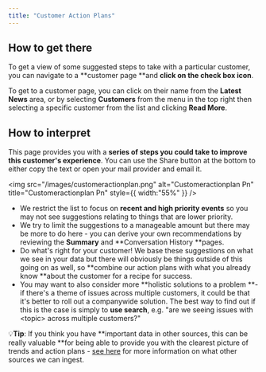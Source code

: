 ```yaml
---
title: "Customer Action Plans"
---
```


## **How to get there**

To get a view of some suggested steps to take with a particular customer, you can navigate to a **customer page **and **click on the check box icon**.

To get to a customer page, you can click on their name from the **Latest News** area, or by selecting **Customers** from the menu in the top right then selecting a specific customer from the list and clicking **Read More**.

## **How to interpret**

This page provides you with a **series of steps you could take to improve this customer's experience**. You can use the Share button at the bottom to either copy the text or open your mail provider and email it.

<img
  src="/images/customeractionplan.png"
  alt="Customeractionplan Pn"
  title="Customeractionplan Pn"
  style={{ width:"55%" }}
/>

- We restrict the list to focus on **recent and high priority events** so you may not see suggestions relating to things that are lower priority.
- We try to limit the suggestions to a manageable amount but there may be more to do here - you can derive your own recommendations by reviewing the **Summary** and **Conversation History **pages.
- Do what's right for your customer! We base these suggestions on what we see in your data but there will obviously be things outside of this going on as well, so **combine our action plans with what you already know **about the customer for a recipe for success.
- You may want to also consider more **holistic solutions to a problem **- if there's a theme of issues across multiple customers, it could be that it's better to roll out a companywide solution. The best way to find out if this is the case is simply to **use search**, e.g. "are we seeing issues with \<topic\> across multiple customers?"

💡**Tip**: If you think you have **important data in other sources, this can be really valuable **for being able to provide you with the clearest picture of trends and action plans - [<u>see here</u>](https://intercom.help/travtus-d83752c4176c/en/articles/9172902-connecting-data-sources) for more information on what other sources we can ingest.
